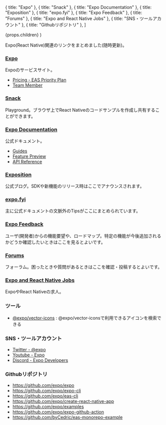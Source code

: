 
  { title: "Expo" },
  { title: "Snack" },
  { title: "Expo Documentation" },
  { title: "Exposition" },
  { title: "expo.fyi" },
  { title: "Expo Feedback" },
  { title: "Forums" },
  { title: "Expo and React Native Jobs" },
  { title: "SNS・ツールアカウント" },
  { title: "Githubリポジトリ" },
]

  <PostLayout headlines={headlines} meta={meta}>
    {props.children}
  </PostLayout>
)

Expo(React Native)関連のリンクをまとめました(随時更新)。

### [Expo](https://expo.dev/)
Expoのサービスサイト。

- [Pricing - EAS Priority Plan](https://expo.dev/pricing)
- [Team Member](https://expo.dev/about)

### [Snack](https://snack.expo.dev/)

Playground。ブラウザ上でReact Nativeのコードサンプルを作成し共有することができます。

### [Expo Documentation](https://docs.expo.dev)

公式ドキュメント。

- [Guides](https://docs.expo.dev/guides/)
- [Feature Preview](https://docs.expo.dev/feature-preview/)
- [API Reference](https://docs.expo.dev/versions/latest/)


### [Exposition](https://blog.expo.dev)

公式ブログ。SDKや新機能のリリース時はここでアナウンスされます。

### [expo.fyi](https://github.com/expo/fyi)

主に公式ドキュメントの文脈外のTipsがここにまとめられています。

### [Expo Feedback](https://expo.canny.io/)

ユーザ(開発者)からの機能要望や、ロードマップ。特定の機能が今後追加されるかどうか確認したいときはここを見るとよいです。


### [Forums](https://forums.expo.dev/)

フォーラム。困ったときや質問があるときはここを確認・投稿するとよいです。

### [Expo and React Native Jobs](https://pallet.xyz/list/expo-jobs/jobs)

ExpoやReact Nativeの求人。

### ツール

- [@expo/vector-icons](https://icons.expo.fyi/) : @expo/vector-iconsで利用できるアイコンを検索できる



### SNS・ツールアカウント

- [Twitter - @expo](https://twitter.com/expo)
- [Youtube - Expo](https://www.youtube.com/channel/UCx_YiR733cfqVPRsQ1n8Fag)
- [Discord - Expo Developers](https://discord.gg/4gtbPAdpaE)




### Githubリポジトリ

- https://github.com/expo/expo
- https://github.com/expo/expo-cli
- https://github.com/expo/eas-cli
- https://github.com/expo/create-react-native-app
- https://github.com/expo/examples
- https://github.com/expo/expo-github-action
- https://github.com/byCedric/eas-monorepo-example


